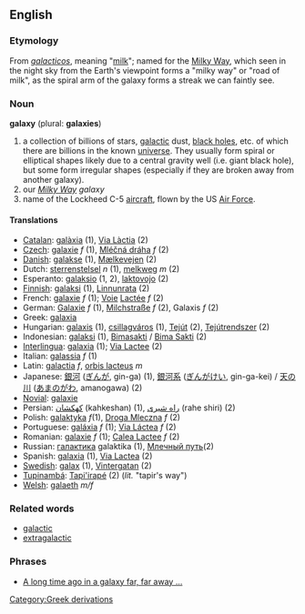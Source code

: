 ==English==
{{wikipedia}}
=== Etymology ===
From {{Gr.}} ''[[galacticos]]'', meaning "[[milk]]"; named for the [[Milky Way]], which seen in the night sky from the Earth's viewpoint forms a "milky way" or "road of milk", as the spiral arm of the galaxy forms a streak we can faintly see. 

=== Noun ===
'''galaxy''' (plural: '''galaxies''')

# a collection of billions of stars, [[galactic]] dust, [[black hole]]s, etc.  of which there are billions in the known [[universe]].  They usually form spiral or elliptical shapes likely due to a central gravity well (i.e. giant black hole), but some form irregular shapes (especially if they are broken away from another galaxy).
# our ''[[Milky Way]] galaxy''
# name of the Lockheed C-5 [[aircraft]], flown by the US [[Air Force]].

==== Translations ====
*[[Catalan]]: [[galàxia]] (1), [[Via Làctia]] (2)
*[[Czech]]: [[galaxie]] ''f'' (1), [[Mléčná dráha]] ''f'' (2)
*[[Danish]]: [[galakse]] (1), [[Mælkevejen]] (2)
*Dutch: [[sterrenstelsel]] ''n'' (1), [[melkweg]] ''m'' (2)
*Esperanto: [[galaksio]] (1, 2), [[laktovojo]] (2)
*[[Finnish]]: [[galaksi]] (1), [[Linnunrata]] (2)
*French: [[galaxie]] ''f'' (1); [[Voie]] [[Lactée]] ''f'' (2)
*German: [[Galaxie]] ''f'' (1), [[Milchstraße]] ''f'' (2), Galaxis ''f'' (2)
*Greek: [[galaxia]]
*Hungarian: [[galaxis]] (1), [[csillagváros]] (1), [[Tejút]] (2), [[Tejútrendszer]] (2)
*Indonesian: [[galaksi]] (1), [[Bimasakti]] / [[Bima Sakti]] (2)
*[[Interlingua]]: [[galaxia]] (1); [[Via Lactee]] (2)
*Italian: [[galassia]] ''f'' (1)
*Latin: [[galactia]] ''f'', [[orbis lacteus]] ''m''
*Japanese: [[銀河]] ([[ぎんが]], gin-ga) (1), [[銀河系]] ([[ぎんがけい]], gin-ga-kei) /  [[天の川]] ([[あまのがわ]], amanogawa) (2)
*[[Novial]]: [[galaxie]]
*Persian: [[كهكشان]] (kahkeshan) (1), [[راه شیری]] (rahe shiri) (2)
*Polish: [[galaktyka]] ''f''(1), [[Droga Mleczna]] ''f'' (2)
*Portuguese: [[galáxia]] ''f'' (1); [[Via Láctea]] ''f'' (2)
*Romanian: [[galaxie]] ''f'' (1); [[Calea Lactee]] ''f'' (2)
*Russian: [[галактика]] galaktika (1), [[Млечный путь]](2)
*Spanish: [[galaxia]] (1), [[Via Lactea]] (2)
*[[Swedish]]: [[galax]] (1), [[Vintergatan]] (2)
*[[Tupinambá]]: [[Tapi'irapé]] (2) (''lit.'' "tapir's way")
*[[Welsh]]: [[galaeth]] ''m/f''

=== Related words ===

*[[galactic]]
*[[extragalactic]]

=== Phrases ===

*[[A long time ago in a galaxy far, far away ...]]
[[Category:Greek derivations]]